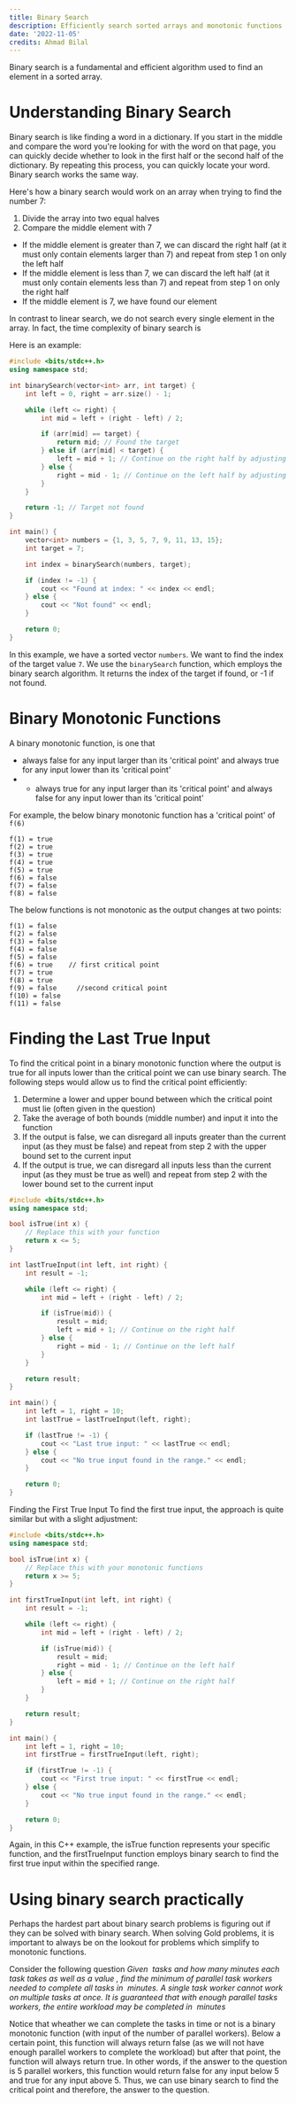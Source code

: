 ```yaml
---
title: Binary Search
description: Efficiently search sorted arrays and monotonic functions
date: '2022-11-05'
credits: Ahmad Bilal
---
```



Binary search is a fundamental and efficient algorithm used to find an element in a sorted array. 

# Understanding Binary Search

Binary search is like finding a word in a dictionary. If you start in the middle and compare the word you're looking for with the word on that page, you can quickly decide whether to look in the first half or the second half of the dictionary. By repeating this process, you can quickly locate your word. Binary search works the same way. 

Here's how a binary search would work on an array when trying to find the number 7:

1. Divide the array into two equal halves
2. Compare the middle element with 7
- If the middle element is greater than 7, we can discard the right half (at it must only contain elements larger than 7) and repeat from step 1 on only the left half
- If the middle element is less than 7, we can discard the left half (at it must only contain elements less than 7) and repeat from step 1 on only the right half
- If the middle element is 7, we have found our element

In contrast to linear search, we do not search every single element in the array. In fact, the time complexity of binary search is <Math inline>O(log(n))</Math>

Here is an example:

```cpp
#include <bits/stdc++.h>
using namespace std;

int binarySearch(vector<int> arr, int target) {
    int left = 0, right = arr.size() - 1;  

    while (left <= right) {
        int mid = left + (right - left) / 2;

        if (arr[mid] == target) {
            return mid; // Found the target
        } else if (arr[mid] < target) {
            left = mid + 1; // Continue on the right half by adjusting left
        } else {
            right = mid - 1; // Continue on the left half by adjusting right
        }
    }

    return -1; // Target not found
}

int main() {
    vector<int> numbers = {1, 3, 5, 7, 9, 11, 13, 15};
    int target = 7;

    int index = binarySearch(numbers, target);

    if (index != -1) {
        cout << "Found at index: " << index << endl;
    } else {
        cout << "Not found" << endl;
    }

    return 0;
}
```

In this example, we have a sorted vector `numbers`. We want to find the index of the target value `7`. We use the `binarySearch` function, which employs the binary search algorithm. It returns the index of the target if found, or -1 if not found.

# Binary Monotonic Functions
A binary monotonic function, is one that
- always false for any input larger than its 'critical point' and always true for any input lower than its 'critical point' 
- - always true for any input larger than its 'critical point' and always false for any input lower than its 'critical point'

For example, the below binary monotonic function has a 'critical point' of `f(6)`

```
f(1) = true
f(2) = true
f(3) = true
f(4) = true
f(5) = true
f(6) = false  
f(7) = false
f(8) = false
```

The below functions is not monotonic as the output changes at two points: 

```
f(1) = false
f(2) = false
f(3) = false
f(4) = false
f(5) = false
f(6) = true    // first critical point
f(7) = true
f(8) = true    
f(9) = false     //second critical point
f(10) = false
f(11) = false
```


# Finding the Last True Input
To find the critical point in a binary monotonic function where the output is true for all inputs lower than the critical point we can use binary search. The following steps would allow us to find the critical point efficiently:

1. Determine a lower and upper bound between which the critical point must lie (often given in the question)
2. Take the average of both bounds (middle number) and input it into the function
3. If the output is false, we can disregard all inputs greater than the current input (as they must be false) and repeat from step 2 with the upper bound set to the current input 
4. If the output is true, we can disregard all inputs less than the current input (as they must be true as well) and repeat from step 2 with the lower bound set to the current input 


```cpp
#include <bits/stdc++.h>
using namespace std;

bool isTrue(int x) {
    // Replace this with your function
    return x <= 5;
}

int lastTrueInput(int left, int right) {    
    int result = -1;

    while (left <= right) {
        int mid = left + (right - left) / 2;

        if (isTrue(mid)) {
            result = mid;
            left = mid + 1; // Continue on the right half
        } else {
            right = mid - 1; // Continue on the left half
        }
    }

    return result;
}

int main() {
    int left = 1, right = 10;
    int lastTrue = lastTrueInput(left, right);

    if (lastTrue != -1) {
        cout << "Last true input: " << lastTrue << endl;
    } else {
        cout << "No true input found in the range." << endl;
    }

    return 0;
}
```

Finding the First True Input
To find the first true input, the approach is quite similar but with a slight adjustment:

```cpp
#include <bits/stdc++.h>
using namespace std;

bool isTrue(int x) {
    // Replace this with your monotonic functions
    return x >= 5;
}

int firstTrueInput(int left, int right) {
    int result = -1;

    while (left <= right) {
        int mid = left + (right - left) / 2;

        if (isTrue(mid)) {
            result = mid;
            right = mid - 1; // Continue on the left half
        } else {
            left = mid + 1; // Continue on the right half
        }
    }

    return result;
}

int main() {
    int left = 1, right = 10;
    int firstTrue = firstTrueInput(left, right);

    if (firstTrue != -1) {
        cout << "First true input: " << firstTrue << endl;
    } else {
        cout << "No true input found in the range." << endl;
    }

    return 0;
}
```

Again, in this C++ example, the isTrue function represents your specific function, and the firstTrueInput function employs binary search to find the first true input within the specified range.

# Using binary search practically
Perhaps the hardest part about binary search problems is figuring out if they can be solved with binary search. When solving Gold problems, it is important to always be on the lookout for problems which simplify to monotonic functions. 


Consider the following question
*Given <Math inline>n </Math> tasks and how many minutes each task takes as well as a value <Math inline>k </Math>, find the minimum of parallel task workers needed to complete all tasks in <Math inline>k </Math> minutes. A single task worker cannot work on multiple tasks at once. It is guaranteed that with enough parallel tasks workers, the entire workload may be completed in <Math inline>k </Math> minutes*

Notice that wheather we can complete the tasks in time or not is a binary monotonic function (with input of the number of parallel workers). Below a certain point, this function will always return false (as we will not have enough parallel workers to complete the workload) but after that point, the function will always return true. In other words, if the answer to the question is 5 parallel workers, this function would return false for any input below 5 and true for any input above 5. Thus, we can use binary search to find the critical point and therefore, the answer to the question.